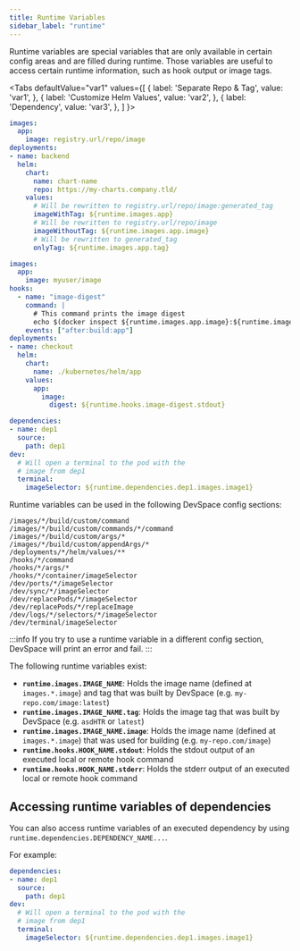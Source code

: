 ```yaml
---
title: Runtime Variables
sidebar_label: "runtime"
---
```



Runtime variables are special variables that are only available in certain config areas and are filled during runtime. Those variables are useful to access certain runtime information, such as hook output or image tags.

<Tabs
defaultValue="var1"
values={[
    { label: 'Separate Repo & Tag', value: 'var1', },
    { label: 'Customize Helm Values', value: 'var2', },
    { label: 'Dependency', value: 'var3', },
]
}>
<TabItem value="var1">

```yaml
images:
  app:
    image: registry.url/repo/image
deployments:
- name: backend
  helm:
    chart:
      name: chart-name
      repo: https://my-charts.company.tld/
    values:
      # Will be rewritten to registry.url/repo/image:generated_tag
      imageWithTag: ${runtime.images.app}
      # Will be rewritten to registry.url/repo/image
      imageWithoutTag: ${runtime.images.app.image}
      # Will be rewritten to generated_tag
      onlyTag: ${runtime.images.app.tag}
```

</TabItem>
<TabItem value="var2">

```yaml
images:
  app:
    image: myuser/image
hooks:
  - name: "image-digest"
    command: |
      # This command prints the image digest
      echo $(docker inspect ${runtime.images.app.image}:${runtime.images.app.tag} --format='{{index .RepoDigests 0}}' | cut -d'@' -f2)
    events: ["after:build:app"]
deployments:
- name: checkout
  helm:
    chart:
      name: ./kubernetes/helm/app
    values:
      app:
        image:
          digest: ${runtime.hooks.image-digest.stdout}
```

</TabItem>
<TabItem value="var3">

```yaml
dependencies:
- name: dep1
  source:
    path: dep1
dev:
  # Will open a terminal to the pod with the 
  # image from dep1
  terminal:
    imageSelector: ${runtime.dependencies.dep1.images.image1}
```

</TabItem>
</Tabs>
    
Runtime variables can be used in the following DevSpace config sections:

```
/images/*/build/custom/command
/images/*/build/custom/commands/*/command
/images/*/build/custom/args/*
/images/*/build/custom/appendArgs/*
/deployments/*/helm/values/**
/hooks/*/command
/hooks/*/args/*
/hooks/*/container/imageSelector
/dev/ports/*/imageSelector
/dev/sync/*/imageSelector
/dev/replacePods/*/imageSelector
/dev/replacePods/*/replaceImage
/dev/logs/*/selectors/*/imageSelector
/dev/terminal/imageSelector
```

:::info
If you try to use a runtime variable in a different config section, DevSpace will print an error and fail.
:::

The following runtime variables exist:

- **`runtime.images.IMAGE_NAME`**: Holds the image name (defined at `images.*.image`) and tag that was built by DevSpace (e.g. `my-repo.com/image:latest`)
- **`runtime.images.IMAGE_NAME.tag`**: Holds the image tag that was built by DevSpace (e.g. `asdHTR` or `latest`)
- **`runtime.images.IMAGE_NAME.image`**: Holds the image name (defined at `images.*.image`) that was used for building (e.g. `my-repo.com/image`)
- **`runtime.hooks.HOOK_NAME.stdout`**: Holds the stdout output of an executed local or remote hook command
- **`runtime.hooks.HOOK_NAME.stderr`**: Holds the stderr output of an executed local or remote hook command 

## Accessing runtime variables of dependencies

You can also access runtime variables of an executed dependency by using `runtime.dependencies.DEPENDENCY_NAME...`. 

For example:
```yaml
dependencies:
- name: dep1
  source:
    path: dep1
dev:
  # Will open a terminal to the pod with the 
  # image from dep1
  terminal:
    imageSelector: ${runtime.dependencies.dep1.images.image1}
```
